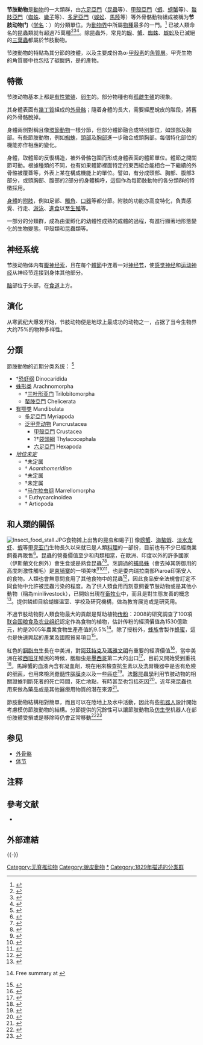 {{Automatic taxobox
|fossil_range = {{Fossil range|540|0|earliest=555}}[[寒武紀|寒武紀]] - 現代
|image = Arthropoda.jpg
|image_width = 250px
|image_caption = 已滅絕與現代的節肢動物
|taxon =Arthropoda
|authority = [[Pierre_André_Latreille|Latreille]], 1829
|subdivision_ranks = 亞門／綱
|subdivision =
* †[[恐虾纲|恐虾纲]] Dinocaridida
* [[蛛形类|蛛形类]] Arachnomorpha
** †[[三叶形亚门|三叶形亚门]] Trilobitomorpha
** [[螯肢亞門|螯肢亞門]] Chelicerata
* [[有颚类|有颚类]] Mandibulata
** [[多足亞門|多足亞門]] Myriapoda
** [[泛甲壳动物|泛甲壳动物]] Pancrustacea
*** [[甲殼亞門|甲殼亞門]] Crustacea
*** ?†[[袋頭綱|袋頭綱]] Thylacocephala
*** [[六足亞門|六足亞門]] Hexapoda
* ''[[地位未定|地位未定]] ''
**†未定属 ''Camptophyllia''
**†[[刺节虫属|刺节虫属]] ''Acanthomeridion''
**†未定属 ''Thelxiope''
**†未定属 ''Carnarvonia''
**†[[马尔拉虫纲|马尔拉虫纲]] Marrellomorpha
**†[[直虾纲|直虾纲]] Euthycarcinoidea
}}

'''节肢動物'''是[[動物|動物]]的一大類群，由[[六足亞門|六足亞門]]（[[昆蟲|昆蟲]]等）、[[甲殼亞門|甲殼亞門]]（[[蝦|蝦]]、[[螃蟹|螃蟹]]等）、[[螯肢亞門|螯肢亞門]]（[[蜘蛛|蜘蛛]]、[[蠍子|蠍子]]等）、[[多足亞門|多足亞門]]（[[蜈蚣|蜈蚣]]、[[馬陸|馬陸]]等）等外骨骼動物組成被稱为'''节肢动物门'''（[[学名|学名]]：{{lang|la|Arthropoda}}）的分類單位。为[[動物界|動物界]]中所屬[[物種|物種]]最多的一門。<ref>{{Cite web|url=http://140.128.103.128/web/Content.asp?ID=19467|title=中国大百科智慧藏：节肢动物门}}</ref> 已被人類命名的昆蟲類就有超過75萬種<ref>{{Cite web| url=http://www.entomol.ntu.edu.tw/chinese/ptwInsect_introduceA01_02.htm| title=昆蟲具有驚人的種類及數量| accessdate=2013-05-02| work=昆蟲百科| publisher=台灣大學昆蟲學系暨研究所| deadurl=yes| archiveurl=https://web.archive.org/web/20121105052750/http://www.entomol.ntu.edu.tw/chinese/ptwInsect_introduceA01_02.htm| archivedate=2012-11-05}}</ref><ref name="Chapman">{{cite book 
 | author=Chapman, A. D. 
 | year=2006 
 | title=Numbers of living species in Australia and the World 
 | pages=60pp 
 | publisher=Canberra: Australian Biological Resources Study 
 | isbn=978-0-642-56850-2 
 | url=http://www.deh.gov.au/biodiversity/abrs/publications/other/species-numbers/index.html 
 | access-date=2013-05-02 
 | archive-date=2009-06-09 
 | archive-url=http://webarchive.loc.gov/all/20090609110928/http://www.deh.gov.au/biodiversity/abrs/publications/other/species-numbers/index.html 
 | dead-url=yes 
 }}</ref><ref>{{cite web
 | url=http://www.globalchange.umich.edu/globalchange2/current/lectures/biodiversity/biodiversity.html
 | title=Threats to Global Diversity
 | last=Wilson
 | first=E.O.
 | accessdate=2013-05-02
 | deadurl=yes
 | archiveurl=https://web.archive.org/web/20150220154543/http://www.globalchange.umich.edu/globalchange2/current/lectures/biodiversity/biodiversity.html
 | archivedate=2015-02-20
 }}</ref>。除昆蟲外，常見的[[蝦|蝦]]、[[蟹|蟹]]、[[蜘蛛|蜘蛛]]、[[蜈蚣|蜈蚣]]及已滅絕的[[三葉蟲|三葉蟲]]都屬於节肢動物。

节肢動物的特點為其分節的肢體，以及主要成份為α-[[甲殼素|甲殼素]]的[[角質層|角質層]]。甲壳生物的角質層中也包括了碳酸鈣，是{{link-en|生物礦化|biomineralization}}的產物。

== 特徵 ==
节肢动物基本上都是[[有性繁殖|有性繁殖]]、[[卵生|卵生]]的。部分物種也有[[孤雌生殖|孤雌生殖]]的現象。

其身體表面有[[幾丁質|幾丁質]]組成的[[外骨骼|外骨骼]]；隨着身體的長大，需要經歷蛻皮的階段，將舊的外骨骼脫掉。

身體兩側對稱且像[[環節動物|環節動物]]一樣分節，但部分體節融合成特別部位，如頭部及胸部。有些節肢動物，例如[[蜘蛛|蜘蛛]]，[[頭部|頭部]]及[[胸部|胸部]]進一步融合成頭胸部。每個特化部位的機能亦作相應的變化。

身體，取體節的反復構造，被外骨骼包圍而形成身體表面的體節單位。體節之間關節可動。根據種類的不同，也有如果體節裡面特定的東西組合能相合一下繼續的外骨骼被覆蓋等，外表上某在構成機能上的單位。譬如，有分成頭部、胸部、腹部3部分，或頭胸部、腹部的2部分的身體稱呼，這個作為每節肢動物的各分類群的特徵採用。

[[身體|身體]]的[[附肢|附肢]]，例如足部、[[觸角|觸角]]、[[口器|口器]]等都分節。附肢的功能亦高度特化，負責感覺、行走、[[游泳|游泳]]、[[進食|進食]]以至[[生殖|生殖]]等。

{{what|time=2021-12-7|從各體節，有腳出。腳同樣用外骨骼覆蓋，腳上也有關節。}}

一部分的分類群，成為由蛋孵化的幼體性成熟的成體的過程，有進行顯著地形態變化的生物變態。甲殼類和昆蟲類等。

==神经系统==

节肢动物体内有[[腹神经索|腹神经索]]，且在每个[[體節|體節]]中连着一对[[神经节|神经节]]，使[[感觉神经|感觉神经]]和[[运动神经|运动神经]]从神经节连接到身体其他部分。

[[脑|脑]]部位于头部，在[[食道|食道]]上方。
==演化==
从寒武纪大爆发开始，节肢动物便是地球上最成功的动物之一，占据了当今生物界大约75%的物种多样性。

== 分類 ==
{{Cladogram|
|caption=S. M. Manton's (1973) polyphyletic Arthropod hypothesis with Uniramia as one of three Phyla.<ref>Manton, S. M. 1973. Arthropod phylogeny-a modern synthesis. J. Zool. 171:111-130.</ref>
|clades={{Clade
|label1=节肢动物
|1={{clade
|label1=单支类
|1={{clade
   |1=[[有爪动物门|有爪动物门]]
   |2=[[六足亚门|六足亚门]]
   |3=[[多足亚门|多足亚门]]
   }}
|2=[[甲壳亚门|甲壳亚门]]
|3=[[螯肢亚门|螯肢亚门]]
}}
}}
}}

節肢動物的近期分类系统： 
<ref name=Regier>{{cite journal |author1=Jerome C. Regier |author2=Jeffrey W. Shultz |author3=Andreas Zwick |author4=April Hussey |author5=Bernard Ball |author6=Regina Wetzer |author7=Joel W. Martin |author8=Clifford W. Cunningham |year=2010 |title=Arthropod relationships revealed by phylogenomic analysis of nuclear protein-coding sequences |journal=[[Nature_(journal)|Nature]] |volume=463 |pages=1079–1083 |doi=10.1038/nature08742 |pmid=20147900 |issue=7284|bibcode = 2010Natur.463.1079R }}</ref>
* †[[恐虾纲|恐虾纲]] Dinocaridida
* [[蛛形类|蛛形类]] Arachnomorpha
** †[[三叶形亚门|三叶形亚门]] Trilobitomorpha
** [[螯肢亞門|螯肢亞門]] Chelicerata
* [[有颚类|有颚类]] Mandibulata
** [[多足亞門|多足亞門]] Myriapoda
** [[泛甲壳动物|泛甲壳动物]] Pancrustacea
*** [[甲殼亞門|甲殼亞門]] Crustacea
*** ?†[[袋頭綱|袋頭綱]] Thylacocephala
*** [[六足亞門|六足亞門]] Hexapoda
* ''[[地位未定|地位未定]]''
**†未定属 ''{{link-en|Camptophyllia}}''
**†{{link-en|刺节虫属|Acanthomeridion}} ''Acanthomeridion''
**†未定属 ''{{link-en|Thelxiope}}''
**†未定属 ''{{link-en|Carnarvonia}}''
**†[[马尔拉虫纲|马尔拉虫纲]] Marrellomorpha
**†{{link-en|直虾纲|Euthycarcinoidea}} Euthycarcinoidea
**†{{link-en|類肢綱|Artiopoda}} Artiopoda

==和人類的關係 ==
[[File:Insect_food_stall.JPG|thumb]]食物摊上出售的昆虫和蝎子]]
{{see also|食用昆蟲}}
像[[螃蟹|螃蟹]]、[[海螯蝦|海螯蝦]]、[[淡水龙虾|淡水龙虾]]、[[蝦|蝦]]等[[甲壳亚门|甲壳亚门]]生物長久以來就已是人類[[料理|料理]]的一部份，目前也有不少已經商業飼養再販售<ref>{{citation |author1=Wickins, J. F. |author2=Lee, D. O'C. |lastauthoramp=yes |title=Crustacean Farming: Ranching and Culture |edition=2nd |year=2002 |isbn=978-0-632-05464-0 |publisher=Blackwell |url=http://www.blackwellpublishing.com/book.asp?ref=9780632054640 |access-date=2017-01-25 |archive-url=https://web.archive.org/web/20081206015234/http://www.blackwellpublishing.com/book.asp?ref=9780632054640 |archive-date=2008-12-06 |dead-url=no }}</ref>。昆蟲的營養價值至少和肉類相當，在歐洲、印度以外的許多國家（伊斯蘭文化例外）會生食或是熟食昆蟲<ref>{{citation |url=http://www.uky.edu/Ag/Entomology/ythfacts/bugfood/bugfood2.htm |accessdate=2008-10-03 |title=Bugfood II: Insects as Food!?! |publisher=University of Kentucky Department of Entomology |author=Bailey, S. |archive-url=https://web.archive.org/web/20081218031115/http://www.uky.edu/Ag/Entomology/ythfacts/bugfood/bugfood2.htm |archive-date=2008-12-18 |dead-url=no }}</ref><ref>{{citation |url=http://www.uky.edu/Ag/Entomology/ythfacts/bugfood/yf813.htm |accessdate=2008-10-03 |title=Bugfood III: Insect Snacks from Around the World |publisher=University of Kentucky Department of Entomology |author=Unger, L.| archiveurl= https://web.archive.org/web/20081010124417/http://www.uky.edu/Ag/Entomology/ythfacts/bugfood/yf813.htm| archivedate= 10 October 2008 <!-- DASHBot -->| deadurl= no}}</ref>。烹調過的[[捕鳥蛛科|捕鳥蛛]]（會去掉其防御用的高度刺激性觸毛）是[[柬埔寨|柬埔寨]]的一項美味<ref>{{citation |last=Rigby |first=R. |date=2002-09-21 |title=Tuck into a Tarantula |journal=Sunday Telegraph |url=http://www.rhymer.net/cutsE.htm |accessdate=2009-08-24 |archive-url=https://web.archive.org/web/20190605010949/http://www.rhymer.net/cutsE.htm |archive-date=2019-06-05 |dead-url=yes }}</ref><ref>{{citation |url=http://abc.net.au/news/indepth/featureitems/s664704.htm |archiveurl=https://web.archive.org/web/20080603171942/http://www.abc.net.au/news/indepth/featureitems/s664704.htm| archivedate=2008-06-03 |title=Spiderwomen serve up Cambodia's creepy caviar |date=2002-09-02 |publisher=ABC News Online |accessdate=2009-08-24}}</ref><ref>{{citation |author=Ray, N. |year=2002 |title=Lonely Planet Cambodia |publisher=Lonely Planet Publications |isbn=1-74059-111-9 |page=308}}</ref>，也是委内瑞拉南部Piaroa印第安人的食物。人類也會無意間食用了其他食物中的昆蟲<ref>{{Citation |author=R. L. Taylor |year=1975 |title=Butterflies in My Stomach (or: Insects in Human Nutrition) |publisher=Woodbridge Press Publishing Company, Santa Barbara, California}}</ref>，因此食品安全法規會訂定不同食物中允許被昆蟲污染的程度。為了供人類食用而刻意飼養节肢动物或是其他小動物（稱為minilivestock），已開始出現在[[畜牧业|畜牧业]]中，而且是對生態友善的概念<ref>{{Citation |last=Paol etti|first=M. G. |title=Ecological implications of minilivestock: potential of insects, rodents, frogs, and snails |publisher=Science Publishers |year=2005 |pages=648 |isbn=978-1-57808-339-8 |url=https://books.google.com/?id=u4eTQgAACAAJ}}</ref>。{{le|商业蝴蝶繁殖|Commercial butterfly breeding}}提供鳞翅目給蝴蝶温室、学校及研究機構，做為教育展览或是研究用。

不過节肢动物對人類食物最大的貢獻是幫助植物[[传粉|传粉]]：2008的研究調查了100項[[联合国粮食及农业组织|联合国粮食及农业组织]]認定作為食物的植物，估計传粉的經濟價值為1530億歐元，約是2005年農業食物生產產值的9.5%<ref>{{citation |author1=Gallai, N. |author2=Salles, J.-M. |author3=Settele, J. |author4=Vaissière, B. E.  |last-author-amp=yes |title=Economic valuation of the vulnerability of world agriculture confronted with pollinator decline |journal=Ecological Economics |volume=68 |pages=810–821 |date=August 2008 |doi=10.1016/j.ecolecon.2008.06.014 |issue=3}} Free summary at {{citation |last1=Gallai |first1=N. |last2=Salles |first2=J. |last3=Settele |first3=J. |last4=Vaissiere |first4=B. |title=Economic value of insect pollination worldwide estimated at 153 billion euros |url=http://www.eurekalert.org/pub_releases/2008-09/haog-evo091508.php |accessdate=2008-10-03 |journal=Ecological Economics |volume=68 |pages=810–821 |year=2009 |doi=10.1016/j.ecolecon.2008.06.014 |issue=3 |archive-url=https://web.archive.org/web/20171201182321/https://www.eurekalert.org/pub_releases/2008-09/haog-evo091508.php |archive-date=2017-12-01 |dead-url=no }}</ref>。除了授粉外，[[蜂族|蜂族]]會製作[[蜂蜜|蜂蜜]]，這也是快速興起的產業及國際貿易項目<ref>{{citation |title=Apiservices — International honey market — World honey production, imports & exports |url=http://www.beekeeping.com/databases/honey-market/world_honey.htm |accessdate=2008-10-03 |archive-url=https://web.archive.org/web/20160601143208/http://www.beekeeping.com/databases/honey-market/world_honey.htm |archive-date=2016-06-01 |dead-url=no }}</ref>。

紅色的[[胭脂虫|胭脂虫]]生長在中美洲，對[[阿茲特克|阿茲特克]]及[[瑪雅文明|瑪雅文明]]有重要的經濟價值<ref>{{citation |author=Threads In Tyme, LTD |title=Time line of fabrics |work= |url=http://threadsintyme.tripod.com/id63.htm |archiveurl=https://web.archive.org/web/20051028155009/http://threadsintyme.tripod.com/id63.htm |archivedate=2005-10-28 |accessdate=2005-07-14}}</ref>，當中美洲在被[[西班牙|西班牙]]殖民的時候，胭脂虫是[[墨西哥|墨西哥]]第二大的出口<ref>{{citation |author=Jeff Behan |title=The bug that changed history |work= |url=http://www.gcrg.org/bqr/8-2/bug.htm |accessdate=2006-06-26 |archiveurl=https://web.archive.org/web/20060621103349/http://gcrg.org/bqr/8-2/bug.htm |archivedate=2006-06-21 |deadurl=yes }}</ref>，目前又開始受到重視<ref>{{citation| title= Canary Islands cochineal producers homepage| work= | url= http://www.arrakis.es/~rpdeblas/cochinea.htm| accessdate= 2005-07-14| archiveurl= https://web.archive.org/web/20050624075803/http://www.arrakis.es/~rpdeblas/cochinea.htm| archivedate= 2005-06-24| deadurl= yes}}</ref>。馬蹄蟹的血液內含有凝血劑{{le|鱟血液細胞溶解產物|Limulus Amebocyte Lysate}}，現在用來檢查抗生素以及洗腎機器中是否有危險的[[细菌|细菌]]，也用來檢測[[脊髓性腦膜炎|脊髓性腦膜炎]]以及一些[[癌症|癌症]]<ref>{{citation |title=Coast |author=Heard, W. |url=http://www.marine.usf.edu/pjocean/packets/f01/f01u5p3.pdf |format=PDF |accessdate=2008-08-25 |publisher=University of South Florida |archive-url=https://web.archive.org/web/20170219095700/http://www.marine.usf.edu/pjocean/packets/f01/f01u5p3.pdf |archive-date=2017-02-19 |dead-url=yes }}</ref>。[[法醫昆蟲學|法醫昆蟲學]]利用节肢动物的相關證據判斷死者的死亡時間，死亡地點，有時甚至也包括死因<ref>{{Citation |last=Hall |first=R. D. |last2=Castner|first2=J. L. |title=Forensic Entomology: the Utility of Arthropods in Legal Investigations |editor=Byrd, J. H. |editor2=Castner, J. L. |publisher=CRC Press |year=2000 |pages=3–4 |chapter=Introduction |isbn=978-0-8493-8120-1 |url=https://books.google.com/?id=iAtRGA2IfcwC&pg=PA3&dq=forensic+entomology}}</ref>。近年來昆蟲也用來做為藥品或是其他醫療用物質的潛在來源<ref>{{citation |last=Dossey |first=Aaron |title=Insects and their chemical weaponry: New potential for drug discovery |journal=Natural Product Reports |publisher=Royal Society of Chemistry |date=December 2010 |volume=27 |pages=1737–1757 |doi=10.1039/C005319H |pmid=20957283 |url=http://pubs.rsc.org/en/Content/ArticleLanding/2010/NP/C005319H |access-date=2017-01-25 |archive-url=https://web.archive.org/web/20190618151035/https://pubs.rsc.org/en/content/articlelanding/2010/NP/c005319h |archive-date=2019-06-18 |dead-url=no }}</ref>。

節肢動物結構相對簡單，而且可以在陸地上及水中活動，因此有些[[机器人|机器人]]設計開始考慮模仿節肢動物的結構。分節提供的冗餘性可以讓節肢動物及[[仿生學|仿生學]]机器人在部份肢體受損或是移除時仍會正常移動<ref>{{Citation |author=Spagna, J. C. |author2=Goldman D. I. |author3=Lin P.-C. |author4=Koditschek D. E. |author5=R. J. Full |date=March 2007 |title=Distributed mechanical feedback in arthropods and robots simplifies control of rapid running on challenging terrain |journal=Bioinspiration & Biomimetics |volume=2 |pages=9–18 |doi=10.1088/1748-3182/2/1/002 |url=http://polypedal.berkeley.edu/twiki/pub/PolyPEDAL/PolypedalPublications/Distributed_BB.pdf |format=PDF |pmid=17671322 |issue=1 |deadurl=yes |archiveurl=https://web.archive.org/web/20120310042430/http://polypedal.berkeley.edu/twiki/pub/PolyPEDAL/PolypedalPublications/Distributed_BB.pdf |archivedate=2012-03-10 }}</ref><ref>{{Citation |title=Adaptive Motion of Animals and Machines |chapter=A Turning Strategy of a Multi-legged Locomotion Robot |pages=227–236 |year=2006 |author1=Kazuo Tsuchiya |author2=Shinya Aoi |author3=Katsuyoshi Tsujita  |lastauthoramp=yes |doi=10.1007/4-431-31381-8_20}}</ref>

{{Clear}}

==参见==
{{Portal|節肢動物}}
*[[外骨骼|外骨骼]]
*[[体节|体节]]

==注释==
<div class="references-small">
{{noteFoot}}
</div>

== 參考文献 ==
{{Reflist|2}}
{{ReflistH}}
*{{ITIS|ID=82696 |taxon=Arthropoda |downloaded=2007年3月16日}}
{{ReflistF}}

== 外部連結 ==
{{Wikispecies|Arthropoda}}

{{-}}
{{節肢動物門}}
{{動物界|N.}}
{{taxonbar}}

[[Category:无脊椎动物|Category:无脊椎动物]]
[[Category:蛻皮動物|Category:蛻皮動物]]
[[Category:节肢动物门|*]]
[[Category:1829年描述的分类群|Category:1829年描述的分类群]]